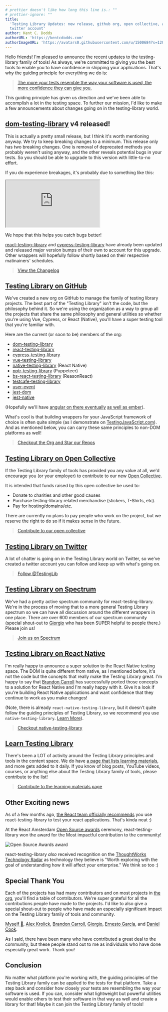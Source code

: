 ```yaml
---
# prettier doesn't like how long this line is.: ""
# prettier-ignore: ""
title:
  'Testing Library Updates: new release, github org, open collective, and
  twitter account'
author: Kent C. Dodds
authorURL: 'https://kentcdodds.com'
authorImageURL: 'https://avatars0.githubusercontent.com/u/1500684?s=120&v=4'
---
```


Hello friends! I'm pleased to announce the recent updates to the testing-library
family of tools! As always, we're committed to giving you the best tools to
enable you to have confidence in shipping your applications. That's why the
guiding principle for everything we do is:

> [The more your tests resemble the way your software is used, the more confidence they can give you.](https://twitter.com/kentcdodds/status/977018512689455106)

This guiding principle has given us direction and we've been able to accomplish
a lot in the testing space. To further our mission, I'd like to make a few
announcements about changes going on in the testing-library world.

## [dom-testing-library](https://github.com/testing-library/dom-testing-library) v4 released!

This is actually a pretty small release, but I think it's worth mentioning
anyway. We try to keep breaking changes to a minimum. This release only has two
breaking changes. One is removal of deprecated methods you probably weren't
using anyway, and the other reveals potential bugs in your tests. So you should
be able to upgrade to this version with little-to-no effort.

If you do experience breakages, it's probably due to something like this:

<!-- prettier in my editor treats this like MDX, which turns this into a
self-closing tag. But the parser docusaurus uses doesn't like that so we'll
just disable it here -->
<!-- prettier-ignore -->
<iframe
  src="https://codesandbox.io/embed/9zw1wv59mw?fontsize=14&module=%2Fsrc%2F__tests__%2Findex.js&previewwindow=tests&view=editor"
  title="React Codesandbox"
  style={{width: '100%', height:500, border:0, borderRadius: 4, overflow:'hidden'}}   sandbox="allow-modals allow-forms allow-popups allow-scripts allow-same-origin"
></iframe>

We hope that this helps you catch bugs better!

[react-testing-library](https://github.com/testing-library/react-testing-library)
and
[cypress-testing-library](https://github.com/testing-library/cypress-testing-library)
have already been updated and released major version bumps of their own to
account for this upgrade. Other wrappers will hopefully follow shortly based on
their respective matinainers' schedules.

> [View the Changelog](https://github.com/testing-library/dom-testing-library/releases/tag/v4.0.0)

## [Testing Library on GitHub](https://github.com/testing-library)

We've created a new org on GitHub to manage the family of testing library
projects. The best part of the "Testing Library" isn't the code, but the
philosophy behind it. So we're using the organization as a way to group all the
projects that share the same philosophy and general utilities so whether you're
using Vue, Cypress, or React (Native), you'll have a super testing tool that
you're familiar with.

Here are the current (or soon to be) members of the org:

- [dom-testing-library](https://github.com/testing-library/dom-testing-library)
- [react-testing-library](https://github.com/testing-library/react-testing-library)
- [cypress-testing-library](https://github.com/testing-library/cypress-testing-library)
- [vue-testing-library](https://github.com/dfcook/vue-testing-library)
- [native-testing-library](https://github.com/testing-library/native-testing-library)
  (React Native)
- [pptr-testing-library](https://github.com/patrickhulce/pptr-testing-library)
  (Puppeteer)
- [bs-react-testing-library](https://github.com/wyze/bs-react-testing-library)
  (ReasonReact)
- [testcafe-testing-library](https://github.com/testing-library/testcafe-testing-library)
- [user-event](https://github.com/Gpx/user-event)
- [jest-dom](https://github.com/testing-library/jest-dom)
- [jest-native](https://github.com/testing-library/jest-native)

(Hopefully we'll have
[angular on there eventually](https://github.com/angular-extensions/testing-library/issues/4)
[as well as ember](https://github.com/emberjs/rfcs/pull/327)).

What's cool is that building wrappers for your JavaScript framework of choice is
often quite simple (as I demonstrate on
[TestingJavaScript.com](https://testingjavascript.com)). And as mentioned below,
you can carry these same principles to non-DOM platforms as well!

> [Checkout the Org and Star our Repos](https://github.com/testing-library)

## [Testing Library on Open Collective](https://opencollective.com/testing-library)

If the Testing Library family of tools has provided you any value at all, we'd
encourage you (or your employer) to contribute to our new
[Open Collective](https://opencollective.com/testing-library).

It is intended that funds raised by this open collective be used to:

- Donate to charities and other good causes
- Purchase testing-library related merchandise (stickers, T-Shirts, etc).
- Pay for hosting/domains/etc.

There are currently no plans to pay people who work on the project, but we
reserve the right to do so if it makes sense in the future.

> [Contribute to our open collective](https://opencollective.com/testing-library)

## [Testing Library on Twitter](https://twitter.com/testinglib)

A lot of chatter is going on in the Testing Library world on Twitter, so we've
created a twitter account you can follow and keep up with what's going on.

> [Follow @TestingLib](https://twitter.com/testinglib)

## [Testing Library on Spectrum](https://spectrum.chat/testing-library)

We've had a pretty active spectrum community for react-testing-library. We're in
the process of moving that to a more general Testing Library spectrum so we can
have all discussion around the different wrappers in one place. There are over
600 members of our spectrum community (special shout-out to
[Giorgio](https://spectrum.chat/users/gpx) who has been SUPER helpful to people
there.) Please join us!

> [Join us on Spectrum](https://spectrum.chat/testing-library)

## [Testing Library on React Native](https://www.native-testing-library.com/)

I'm really happy to announce a super solution to the React Native testing space.
The DOM is quite different from native, as I mentioned before, it's not the code
but the concepts that really make the Testing Library great. I'm happy to say
that [Brandon Carroll](https://twitter.com/bcarroll22) has successfully ported
those concepts to a solution for React Native and I'm really happy with it. Give
it a look if you're building React Native applications and want confidence that
they continue to work as you make changes!

(Note, there is already `react-native-testing-library`, but it doesn't quite
follow the guiding principles of Testing Library, so we recommend you use
`native-testing-library`.
[Learn More](https://medium.com/@brandoncarroll/why-native-testing-library-exists-629ffb85cae2)).

> [Checkout native-testing-library](https://www.native-testing-library.com/)

## [Learn Testing Library](https://testing-library.com/docs/learning)

There's been a LOT of activity around the Testing Library principles and tools
in the content space. We do have
[a page that lists learning materials](https://testing-library.com/docs/learning),
and more gets added to it daily. If you know of blog posts, YouTube videos,
courses, or anything else about the Testing Library family of tools, please
contribute to the list!

> [Contribute to the learning materials page](https://github.com/testing-library/testing-library-docs/edit/main/docs/learning.mdx)

## Other Exciting news

As of a few months ago,
[the React team officially recommends](https://reactjs.org/blog/2019/02/06/react-v16.8.0.html)
you use react-testing-library to test your react applications. That's kinda neat
:)

At the React Amsterdam [Open Source awards](https://osawards.com/react/)
ceremony, react-testing-library won the award for the Most impactful
contribution to the community!

![Open Source Awards award](/img/blog/award.jpg)

react-testing-library _also_ received recognition on the
[ThoughtWorks Technology Radar](https://www.thoughtworks.com/radar/languages-and-frameworks)
as technology they believe is "Worth exploring with the goal of understanding
how it will affect your enterprise." We think so too :)

## Special Thank You

Each of the projects has had many contributors and on most projects in
[the org](https://github.com/testing-library), you'll find a table of
contributors. We're super grateful for all the contributions people have made to
the projects. I'd like to also give a special shout-out to people who have made
an especially significant impact on the Testing Library family of tools and
community.

[Myself 👋](https://kentcdodds.com), [Alex Krolick](https://alexkrolick.com/),
[Brandon Carroll](https://twitter.com/bcarroll22),
[Giorgio](https://twitter.com/Gpx),
[Ernesto García](https://twitter.com/gnapse), and
[Daniel Cook](https://github.com/dfcook).

As I said, there have been many who have contributed a great deal to the
community, but these people stand out to me as individuals who have done
especially great work. Thank you!

## Conclusion

No matter what platform you're working with, the guiding principles of the
Testing Library family can be applied to the tests for that platform. Take a
step back and consider how closely your tests are resembling the way your
software is used. If you can, consider what lightweight but powerful utilities
would enable others to test their software in that way as well and create a
library for that! Maybe it can join the Testing Library family of tools!
